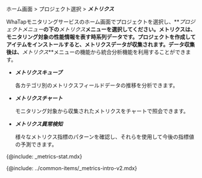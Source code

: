 ホーム画面 > プロジェクト選択 > **_メトリクス_**

WhaTapモニタリングサービスのホーム画面でプロジェクトを選択し、**_プロジェクトメニュー_**の下の**_メトリクス_**メニューを選択してください。メトリクスは、モニタリング対象の性能情報を表す時系列データです。プロジェクトを作成してアイテムをインストールすると、メトリクスデータが収集されます。データ収集後は、**_メトリクス_**メニューの機能から統合分析機能を利用することができます。

- **_メトリクスキューブ_**

  各カテゴリ別のメトリクスフィールドデータの推移を分析できます。

- **_メトリクスチャート_**

  モニタリング対象から収集されたメトリクスをチャートで照会できます。

- **_メトリクス異常検知_**

  様々なメトリクス指標のパターンを確認し、それらを使用して今後の指標値の予測できます。

{@include: _metrics-stat.mdx}

<!-- 메트릭스 디폴트 안내 삽입 -->

{@include: ../common-items/_metrics-intro-v2.mdx}   
